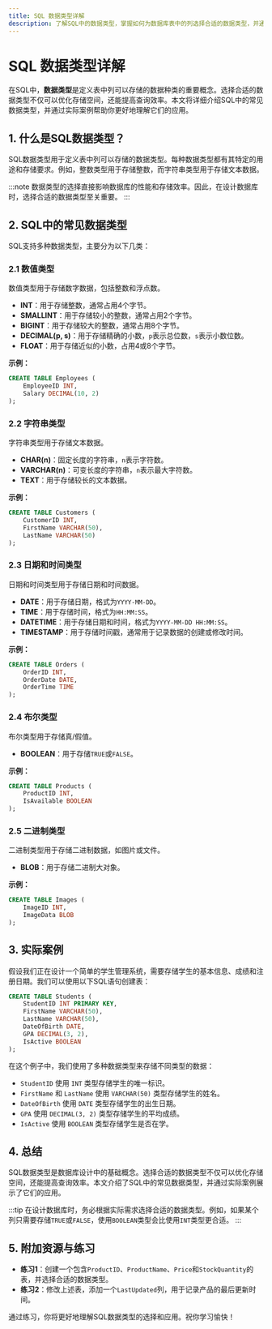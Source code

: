 ```yaml
---
title: SQL 数据类型详解
description: 了解SQL中的数据类型，掌握如何为数据库表中的列选择合适的数据类型，并通过实际案例加深理解。
---
```


# SQL 数据类型详解

在SQL中，**数据类型**是定义表中列可以存储的数据种类的重要概念。选择合适的数据类型不仅可以优化存储空间，还能提高查询效率。本文将详细介绍SQL中的常见数据类型，并通过实际案例帮助你更好地理解它们的应用。

## 1. 什么是SQL数据类型？

SQL数据类型用于定义表中列可以存储的数据类型。每种数据类型都有其特定的用途和存储要求。例如，整数类型用于存储整数，而字符串类型用于存储文本数据。

:::note
数据类型的选择直接影响数据库的性能和存储效率。因此，在设计数据库时，选择合适的数据类型至关重要。
:::

## 2. SQL中的常见数据类型

SQL支持多种数据类型，主要分为以下几类：

### 2.1 数值类型

数值类型用于存储数字数据，包括整数和浮点数。

- **INT**：用于存储整数，通常占用4个字节。
- **SMALLINT**：用于存储较小的整数，通常占用2个字节。
- **BIGINT**：用于存储较大的整数，通常占用8个字节。
- **DECIMAL(p, s)**：用于存储精确的小数，`p`表示总位数，`s`表示小数位数。
- **FLOAT**：用于存储近似的小数，占用4或8个字节。

**示例：**
```sql
CREATE TABLE Employees (
    EmployeeID INT,
    Salary DECIMAL(10, 2)
);
```

### 2.2 字符串类型

字符串类型用于存储文本数据。

- **CHAR(n)**：固定长度的字符串，`n`表示字符数。
- **VARCHAR(n)**：可变长度的字符串，`n`表示最大字符数。
- **TEXT**：用于存储较长的文本数据。

**示例：**
```sql
CREATE TABLE Customers (
    CustomerID INT,
    FirstName VARCHAR(50),
    LastName VARCHAR(50)
);
```

### 2.3 日期和时间类型

日期和时间类型用于存储日期和时间数据。

- **DATE**：用于存储日期，格式为`YYYY-MM-DD`。
- **TIME**：用于存储时间，格式为`HH:MM:SS`。
- **DATETIME**：用于存储日期和时间，格式为`YYYY-MM-DD HH:MM:SS`。
- **TIMESTAMP**：用于存储时间戳，通常用于记录数据的创建或修改时间。

**示例：**
```sql
CREATE TABLE Orders (
    OrderID INT,
    OrderDate DATE,
    OrderTime TIME
);
```

### 2.4 布尔类型

布尔类型用于存储真/假值。

- **BOOLEAN**：用于存储`TRUE`或`FALSE`。

**示例：**
```sql
CREATE TABLE Products (
    ProductID INT,
    IsAvailable BOOLEAN
);
```

### 2.5 二进制类型

二进制类型用于存储二进制数据，如图片或文件。

- **BLOB**：用于存储二进制大对象。

**示例：**
```sql
CREATE TABLE Images (
    ImageID INT,
    ImageData BLOB
);
```

## 3. 实际案例

假设我们正在设计一个简单的学生管理系统，需要存储学生的基本信息、成绩和注册日期。我们可以使用以下SQL语句创建表：

```sql
CREATE TABLE Students (
    StudentID INT PRIMARY KEY,
    FirstName VARCHAR(50),
    LastName VARCHAR(50),
    DateOfBirth DATE,
    GPA DECIMAL(3, 2),
    IsActive BOOLEAN
);
```

在这个例子中，我们使用了多种数据类型来存储不同类型的数据：

- `StudentID` 使用 `INT` 类型存储学生的唯一标识。
- `FirstName` 和 `LastName` 使用 `VARCHAR(50)` 类型存储学生的姓名。
- `DateOfBirth` 使用 `DATE` 类型存储学生的出生日期。
- `GPA` 使用 `DECIMAL(3, 2)` 类型存储学生的平均成绩。
- `IsActive` 使用 `BOOLEAN` 类型存储学生是否在学。

## 4. 总结

SQL数据类型是数据库设计中的基础概念。选择合适的数据类型不仅可以优化存储空间，还能提高查询效率。本文介绍了SQL中的常见数据类型，并通过实际案例展示了它们的应用。

:::tip
在设计数据库时，务必根据实际需求选择合适的数据类型。例如，如果某个列只需要存储`TRUE`或`FALSE`，使用`BOOLEAN`类型会比使用`INT`类型更合适。
:::

## 5. 附加资源与练习

- **练习1**：创建一个包含`ProductID`、`ProductName`、`Price`和`StockQuantity`的表，并选择合适的数据类型。
- **练习2**：修改上述表，添加一个`LastUpdated`列，用于记录产品的最后更新时间。

通过练习，你将更好地理解SQL数据类型的选择和应用。祝你学习愉快！